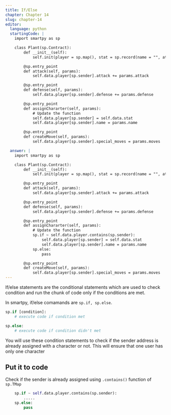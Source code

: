 ```yaml
---
title: If/Else
chapter: Chapter 14
slug: chapter-14
editor:
  language: python
  startingCode: |
    import smartpy as sp

    class Plant(sp.Contract):
        def __init__(self):
            self.init(player = sp.map(), stat = sp.record(name = "", attack = sp.int(10), defense = sp.int(10), health = sp.int(100), growth_rate = sp.int(10), is_alive = True, special_moves = []))

        @sp.entry_point
        def attack(self, params):
            self.data.player[sp.sender].attack += params.attack

        @sp.entry_point
        def defense(self, params):
            self.data.player[sp.sender].defense += params.defense

        @sp.entry_point
        def assignChararter(self, params):
            # Update the function
            self.data.player[sp.sender] = self.data.stat
            self.data.player[sp.sender].name = params.name

        @sp.entry_point
        def createMove(self, params):
            self.data.player[sp.sender].special_moves = params.moves

  answer: |  
    import smartpy as sp

    class Plant(sp.Contract):
        def __init__(self):
            self.init(player = sp.map(), stat = sp.record(name = "", attack = sp.int(10), defense = sp.int(10), health = sp.int(100), growth_rate = sp.int(10), is_alive = True, special_moves = []))

        @sp.entry_point
        def attack(self, params):
            self.data.player[sp.sender].attack += params.attack

        @sp.entry_point
        def defense(self, params):
            self.data.player[sp.sender].defense += params.defense

        @sp.entry_point
        def assignChararter(self, params):
            # Update the function
            sp.if ~ self.data.player.contains(sp.sender):
                self.data.player[sp.sender] = self.data.stat
                self.data.player[sp.sender].name = params.name
            sp.else:
                pass

        @sp.entry_point
        def createMove(self, params):
            self.data.player[sp.sender].special_moves = params.moves
---
```


If/else statements are the conditional statements which are used to check condition and run the chunk of code only if the conditions are met. 

In smartpy, if/else comamands are `sp.if, sp.else`.

```python
sp.if [condition]:
    # execute code if condition met

sp.else:
    # execute code if condition didn't met
```

You will use these condition statements to check if the sender address is already assigned with a character or not. This will ensure that one user has only one character

## Put it to code

Check if the sender is already assigned using `.contains()` function of `sp.TMap`

```python
    sp.if ~ self.data.player.contains(sp.sender):
        .....
    sp.else:
        pass
```